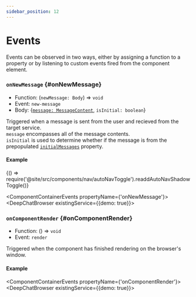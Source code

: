 ```yaml
---
sidebar_position: 12
---
```


# Events

Events can be observed in two ways, either by assigning a function to a property or by listening to custom events fired from the component element.

### `onNewMessage` {#onNewMessage}

- Function: (`newMessage: Body`) => `void`
- Event: `new-message`
- Body: {[`message: MessageContent`](HERE), `isInitial: boolean`}

Triggered when a message is sent from the user and recieved from the target service. <br />
`message` encompasses all of the message contents. <br />
`isInitial` is used to determine whether if the message is from the prepopulated [`initialMessages`](HERE) property.

#### Example


<BrowserOnly>{() => require('@site/src/components/nav/autoNavToggle').readdAutoNavShadowToggle()}</BrowserOnly>

<ComponentContainerEvents propertyName={'onNewMessage'}>
  <DeepChatBrowser existingService={{demo: true}}></DeepChatBrowser>
</ComponentContainerEvents>

<LineBreak></LineBreak>

### `onComponentRender` {#onComponentRender}

- Function: () => `void`
- Event: `render`

Triggered when the component has finished rendering on the browser's window.

#### Example

<ComponentContainerEvents propertyName={'onComponentRender'}>
  <DeepChatBrowser existingService={{demo: true}}></DeepChatBrowser>
</ComponentContainerEvents>

<LineBreak></LineBreak>
